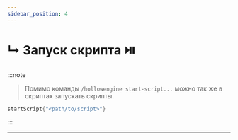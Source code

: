 ```yaml
---
sidebar_position: 4
---
```


# ↳ Запуск скрипта ⏯️

:::note
> Помимо команды `/hollowengine start-script...` можно так же в скриптах запускать скрипты.
```kts
startScript{"<path/to/script>"}
```
:::

---
